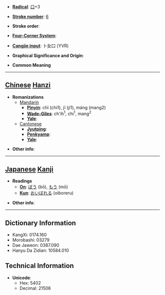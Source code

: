 * '''[[Wiktionary:Chinese radical index| Radical]]''': [[Wiktionary:Chinese radical index 口|口]]+3

* '''[[Wiktionary:Chinese total strokes index|Stroke number]]''': [[Wiktionary:Chinese total strokes index 6|6]]

* '''Stroke order''': 

* '''[[Wiktionary:Chinese four corner index|Four-Corner System]]''': 

* '''[[Wiktionary:Chinese Cangjie index|Cangjie input]]''': 卜女口 (YVR)

* '''Graphical Significance and Origin''': 

* '''Common Meaning'''

----

== [[Chinese]] [[Hanzi]] ==

* '''Romanizations'''
** [[Mandarin]]
*** '''[[Pinyin]]''': chī (chi1), jī (ji1), máng (mang2)
*** '''[[Wade-Giles]]''': ch'ih<sup>1</sup>, chi<sup>1</sup>, mang<sup>2</sup>
*** '''[[Yale]]''': 
**[[Cantonese]]
***'''[[Jyutping]]''':
***'''[[Penkyamp]]''': 
***'''[[Yale]]''': 

* '''Other info''': 

----

== [[Japanese]] [[Kanji]] ==

* '''Readings'''
** '''[[On]]''': [[ぼう]] (bō), [[もう]] (mō)
** '''[[Kun]]''': [[おいぼれる]] (oiboreru)

* '''Other info''':  

----

== Dictionary Information ==

* KangXi: 0174.160
* Morobashi: 03279
* Dae Jaweon: 0387.090
* Hanyu Da Zidian: 10584.010

== Technical Information ==

* '''Unicode''':
** Hex: 5402
** Decimal: 21506